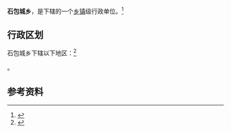 {{中国乡级行政区|62/09/23/202/000}}

'''石包城乡'''，是{{PRC admin/fullname|62/09/23/202/000|3}}下辖的一个[[乡镇|乡镇]]级行政单位。<ref>{{PRC admin/ref sgc|{{PRC admin/parent|62/09/23/202/000}}}}</ref>

== 行政区划 ==

石包城乡下辖以下地区：<ref>{{PRC admin/ref sgc|62/09/23/202/000}}</ref>

{{PRC admin/children|62/09/23/202/000}}。

== 参考资料 ==

{{reflist}}

{{行政区划小作品}}
{{PRC admin/navcat|62/09/23/202/000}}